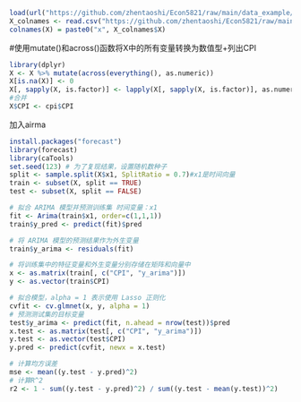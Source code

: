 ```r
load(url("https://github.com/zhentaoshi/Econ5821/raw/main/data_example/dataset_inf.Rdata"))
X_colnames <- read.csv("https://github.com/zhentaoshi/Econ5821/raw/main/data_example/X_colnames.csv")
colnames(X) = paste0("x", X_colnames$X)
```

#使用mutate()和across()函数将X中的所有变量转换为数值型+列出CPI

```r
library(dplyr)
X <- X %>% mutate(across(everything(), as.numeric))
X[is.na(X)] <- 0
X[, sapply(X, is.factor)] <- lapply(X[, sapply(X, is.factor)], as.numeric)
#合并
X$CPI <- cpi$CPI
```

加入airma

```r
install.packages("forecast")
library(forecast)
library(caTools)
set.seed(123) # 为了复现结果，设置随机数种子
split <- sample.split(X$x1, SplitRatio = 0.7)#x1是时间向量
train <- subset(X, split == TRUE)
test <- subset(X, split == FALSE)
```

```r
# 拟合 ARIMA 模型并预测训练集 时间变量：x1
fit <- Arima(train$x1, order=c(1,1,1))
train$y_pred <- predict(fit)$pred

# 将 ARIMA 模型的预测结果作为外生变量
train$y_arima <- residuals(fit)

# 将训练集中的特征变量和外生变量分别存储在矩阵和向量中
x <- as.matrix(train[, c("CPI", "y_arima")])
y <- as.vector(train$CPI)

# 拟合模型，alpha = 1 表示使用 Lasso 正则化
cvfit <- cv.glmnet(x, y, alpha = 1) 
# 预测测试集的目标变量
test$y_arima <- predict(fit, n.ahead = nrow(test))$pred
x.test <- as.matrix(test[, c("CPI", "y_arima")])
y.test <- as.vector(test$CPI)
y.pred <- predict(cvfit, newx = x.test)

# 计算均方误差
mse <- mean((y.test - y.pred)^2)
# 计算R^2
r2 <- 1 - sum((y.test - y.pred)^2) / sum((y.test - mean(y.test))^2)
```
